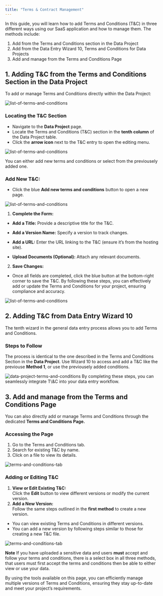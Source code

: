 ```yaml
---
title: "Terms & Contract Management" 
---
```


In this guide, you will learn how to add Terms and Conditions (T\&C) in three different ways using our SaaS application and how to manage them. The methods include:

1. Add from the Terms and Conditions section in the Data Project
2. Add from the Data Entry Wizard 10, Terms and Conditions for Data Projects
3. Add and manage from the Terms and Conditions Page

## 1\. Adding T\&C from the Terms and Conditions Section in the Data Project

To add or manage Terms and Conditions directly within the Data Project:
<Frame>
  <img src="/images/list-terms.png" alt="list-of-terms-and-conditions" style={{ borderRadius: '0.5rem' }} />
</Frame>

### **Locating the T\&C Section**

* Navigate to the **Data Project** page.  
* Locate the Terms and Conditions (T\&C) section in the **tenth column** of the Data Project table.  
* Click the **arrow icon** next to the T\&C entry to open the editing menu.

<Frame>
  <img src="/images/list-terms1.png" alt="list-of-terms-and-conditions" style={{ borderRadius: '0.5rem' }} />
</Frame>

You can either add new terms and conditions or select from the previousely added one.

### **Add New T\&C:**

* Click the blue **Add new terms and conditions** button to open a new page.

<Frame>
  <img src="/images/list-terms2.png" alt="list-of-terms-and-conditions" style={{ borderRadius: '0.5rem' }} />
</Frame> 


1. **Complete the Form:**  
* **Add a Title:** Provide a descriptive title for the T\&C.  
* **Add a Version Name:** Specify a version to track changes.  
* **Add a URL:** Enter the URL linking to the T\&C (ensure it’s from the hosting site).  

* **Upload Documents (Optional):** Attach any relevant documents.  

2. **Save Changes:**  
* Once all fields are completed, click the blue button at the bottom-right corner to save the T\&C.
By following these steps, you can effectively add or update the Terms and Conditions for your project, ensuring compliance and accuracy.

<Frame>
  <img src="/images/list-terms3.png" alt="list-of-terms-and-conditions" style={{ borderRadius: '0.5rem' }} />
</Frame> 

## **2\. Adding T\&C from Data Entry Wizard 10**
The tenth wizard in the general data entry process allows you to add Terms and Conditions.

### **Steps to Follow**
The process is identical to the one described in the Terms and Conditions Section in the **Data Project**. Use Wizard 10 to access and add a T\&C like the previouse **Method 1**, or use the previousely added conditions.
<Frame>
  <img src="/images/dterms.png" alt="data-project-terms-and-conditions" style={{ borderRadius: '0.5rem' }} />
</Frame> 
By completing these steps, you can seamlessly integrate T\&C into your data entry workflow.

## **3\. Add and manage from the Terms and Conditions Page**
You can also directly add or manage Terms and Conditions through the dedicated **Terms and Conditions Page.**

### **Accessing the Page**

1. Go to the Terms and Conditions tab.  
2. Search for existing T\&C by name.  
3. Click on a file to view its details.

<Frame>
  <img src="/images/terms-tab.png" alt="terms-and-conditions-tab" style={{ borderRadius: '0.5rem' }} />
</Frame> 

### **Adding or Editing T\&C**

1. **View or Edit Existing T\&C:**  
Click the **Edit** button to view different versions or modify the current version.  
2. **Add a New Version:**  
Follow the same steps outlined in the **first method** to create a new version.    
* You can view existing Terms and Conditions in different versions.  
* You can add a new version by following steps similar to those for creating a new T\&C file.
<Frame>
  <img src="/images/edit-terms.png" alt="terms-and-conditions-tab" style={{ borderRadius: '0.5rem' }} />
</Frame> 

**Note** If you have uploaded a sensitive data and users **must** accept and follow your terms and conditions, there is a select box in all three methods, that users must first accept the terms and conditions then be able to either view or use your data.

By using the tools available on this page, you can efficiently manage multiple versions of Terms and Conditions, ensuring they stay up-to-date and meet your project’s requirements.